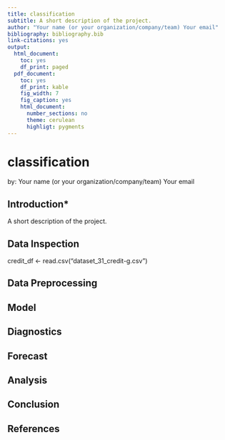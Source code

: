 ```yaml
---
title: classification
subtitle: A short description of the project.
author: "Your name (or your organization/company/team) Your email"
bibliography: bibliography.bib
link-citations: yes
output:
  html_document:
    toc: yes
    df_print: paged
  pdf_document:
    toc: yes
    df_print: kable
    fig_width: 7
    fig_caption: yes
    html_document:
      number_sections: no
      theme: cerulean
      highligt: pygments
---
```


# classification

by: Your name (or your organization/company/team) Your email

## Introduction*

A short description of the project.

## Data Inspection

credit_df <- read.csv("dataset_31_credit-g.csv")

## Data Preprocessing

## Model

## Diagnostics
<!-- Residuals Error Checking -->

## Forecast

## Analysis

## Conclusion

## References
<!-- This is required to attach the bibliography -->